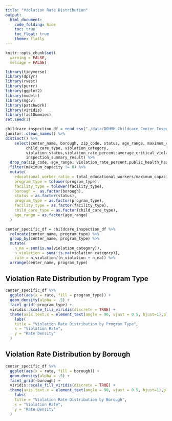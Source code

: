 ```yaml
---
title: "Violation Rate Distribution"
output: 
  html_document:
    code_folding: hide
    toc: true
    toc_float: true
    theme: flatly
---
```


<style type="text/css">

h1.title {
  font-size: 38px;
  color: Black;
  text-align: center;
}
</style>

```r
knitr::opts_chunk$set(
  warning = FALSE,
  message = FALSE)
```


```r
library(tidyverse)
library(dplyr)
library(rvest)
library(purrr)
library(ggplot2)
library(modelr)
library(mgcv)
library(patchwork)
library(viridis)
library(fastDummies)
set.seed(1)
```



```r
childcare_inspection_df = read_csv("./data/DOHMH_Childcare_Center_Inspections.csv") %>% 
janitor::clean_names() %>% 
distinct() %>% 
    select(center_name, borough, zip_code, status, age_range, maximum_capacity,program_type, facility_type, 
         child_care_type, violation_category,
         violation_status,violation_rate_percent:average_critical_violation_rate,regulation_summary,
         inspection_summary_result) %>%
  drop_na(zip_code, age_range, violation_rate_percent,public_health_hazard_violation_rate, critical_violation_rate) %>% 
  filter(maximum_capacity != 0) %>% 
  mutate(
    educational_worker_ratio = total_educational_workers/maximum_capacity,
    program_type = tolower(program_type),
    facility_type = tolower(facility_type),
    borough =  as.factor(borough),
    status = as.factor(status),
    program_type = as.factor(program_type),
    facility_type = as.factor(facility_type),
    child_care_type = as.factor(child_care_type),
    age_range = as.factor(age_range)
  ) 
```


```r
center_specific_df = childcare_inspection_df %>% 
  relocate(center_name, program_type) %>% 
  group_by(center_name, program_type) %>% 
  mutate(
    n_na = sum(is.na(violation_category)), 
    n_violation = sum(!is.na(violation_category)), 
    rate = n_violation/(n_violation + n_na)) %>% 
  arrange(center_name, program_type)
```

## Violation Rate Distribution by Program Type

```r
center_specific_df %>%
  ggplot(aes(x = rate, fill = program_type)) +
  geom_density(alpha = .5) + 
  facet_grid(~program_type) + 
  viridis::scale_fill_viridis(discrete = TRUE) +
  theme(axis.text.x = element_text(angle = 90, vjust = 0.5, hjust=1),plot.title = element_text(hjust = 0.5)) +
    labs(
    title = "Violation Rate Distribution by Program Type",
    x = "Violation Rate",
    y = "Rate Density"
  )
```

## Violation Rate Distribution by Borough

```r
center_specific_df %>%
  ggplot(aes(x = rate, fill = borough)) +
  geom_density(alpha = .5) + 
  facet_grid(~borough) + 
  viridis::scale_fill_viridis(discrete = TRUE) +
  theme(axis.text.x = element_text(angle = 90, vjust = 0.5, hjust=1),plot.title = element_text(hjust = 0.5)) +
    labs(
    title = "Violation Rate Distribution by Borough",
    x = "Violation Rate",
    y = "Rate Density"
  )
```




